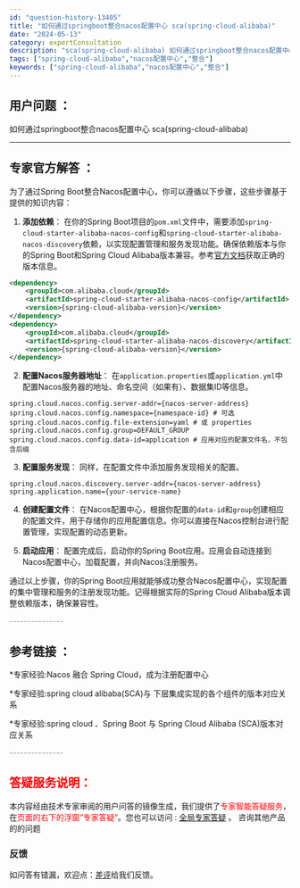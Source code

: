 ```yaml
---
id: "question-history-13405"
title: "如何通过springboot整合nacos配置中心 sca(spring-cloud-alibaba)"
date: "2024-05-13"
category: expertConsultation
description: "sca(spring-cloud-alibaba) 如何通过springboot整合nacos配置中心"
tags: ["spring-cloud-alibaba","nacos配置中心","整合"]
keywords: ["spring-cloud-alibaba","nacos配置中心","整合"]
---
```


## 用户问题 ： 
 如何通过springboot整合nacos配置中心 sca(spring-cloud-alibaba) 

---------------
## 专家官方解答 ：

为了通过Spring Boot整合Nacos配置中心，你可以遵循以下步骤，这些步骤基于提供的知识内容：

1. **添加依赖**：
   在你的Spring Boot项目的`pom.xml`文件中，需要添加`spring-cloud-starter-alibaba-nacos-config`和`spring-cloud-starter-alibaba-nacos-discovery`依赖，以实现配置管理和服务发现功能。确保依赖版本与你的Spring Boot和Spring Cloud Alibaba版本兼容。参考[官方文档](https://sca.aliyun.com/docs/2023/overview/version-explain/)获取正确的版本信息。

```xml
<dependency>
    <groupId>com.alibaba.cloud</groupId>
    <artifactId>spring-cloud-starter-alibaba-nacos-config</artifactId>
    <version>{spring-cloud-alibaba-version}</version>
</dependency>
<dependency>
    <groupId>com.alibaba.cloud</groupId>
    <artifactId>spring-cloud-starter-alibaba-nacos-discovery</artifactId>
    <version>{spring-cloud-alibaba-version}</version>
</dependency>
```

2. **配置Nacos服务器地址**：
   在`application.properties`或`application.yml`中配置Nacos服务器的地址、命名空间（如果有）、数据集ID等信息。

```properties
spring.cloud.nacos.config.server-addr={nacos-server-address}
spring.cloud.nacos.config.namespace={namespace-id} # 可选
spring.cloud.nacos.config.file-extension=yaml # 或 properties
spring.cloud.nacos.config.group=DEFAULT_GROUP
spring.cloud.nacos.config.data-id=application # 应用对应的配置文件名，不包含后缀
```

3. **配置服务发现**：
   同样，在配置文件中添加服务发现相关的配置。

```properties
spring.cloud.nacos.discovery.server-addr={nacos-server-address}
spring.application.name={your-service-name}
```

4. **创建配置文件**：
   在Nacos配置中心，根据你配置的`data-id`和`group`创建相应的配置文件，用于存储你的应用配置信息。你可以直接在Nacos控制台进行配置管理，实现配置的动态更新。

5. **启动应用**：
   配置完成后，启动你的Spring Boot应用。应用会自动连接到Nacos配置中心，加载配置，并向Nacos注册服务。

通过以上步骤，你的Spring Boot应用就能够成功整合Nacos配置中心，实现配置的集中管理和服务的注册发现功能。记得根据实际的Spring Cloud Alibaba版本调整依赖版本，确保兼容性。


<font color="#949494">---------------</font> 


## 参考链接 ：

*专家经验:Nacos 融合 Spring Cloud，成为注册配置中心 
 
 *专家经验:spring cloud alibaba(SCA)与 下层集成实现的各个组件的版本对应关系 
 
 *专家经验:spring cloud 、Spring Boot 与 Spring Cloud Alibaba (SCA)版本对应关系 


 <font color="#949494">---------------</font> 
 


## <font color="#FF0000">答疑服务说明：</font> 

本内容经由技术专家审阅的用户问答的镜像生成，我们提供了<font color="#FF0000">专家智能答疑服务</font>，在<font color="#FF0000">页面的右下的浮窗”专家答疑“</font>。您也可以访问 : [全局专家答疑](https://opensource.alibaba.com/chatBot) 。 咨询其他产品的的问题

### 反馈
如问答有错漏，欢迎点：[差评](https://ai.nacos.io/user/feedbackByEnhancerGradePOJOID?enhancerGradePOJOId=13412)给我们反馈。
